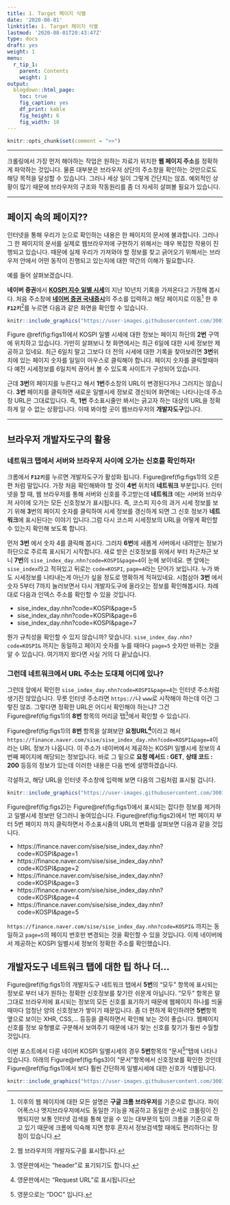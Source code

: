 ```yaml
---
title: 1. Target 페이지 식별
date: '2020-08-01'
linktitle: 1. Target 페이지 식별
lastmod: '2020-08-01T20:43:47Z'
type: docs
draft: yes
weight: 1
menu:
  r_tip_1:
    parent: Contents
    weight: 1
output:
  blogdown::html_page:
    toc: true
    fig_caption: yes
    df_print: kable
    fig_height: 6
    fig_width: 10
---
```


```r
knitr::opts_chunk$set(comment = ">>")
```

---

크롤링에서 가장 먼저 해야하는 작업은 원하는 자료가 위치한 **웹 페이지 주소**를 정확하게 파악하는 것입니다. 물론 대부분은 브라우저 상단의 주소창을 확인하는 것만으로도 해당 목적을 달성할 수 있습니다. 그러나 세상 일이 그렇게 간단치는 않죠. 예외적인 상황이 많기 때문에 브라우저의 구조와 작동원리를 좀 더 자세히 살펴볼 필요가 있습니다.

---

## **페이지 속의 페이지??**

인터넷을 통해 우리가 눈으로 확인하는 내용은  한 페이지의 문서에 불과합니다. 그러나 그 한 페이지의 문서를 실제로  웹브라우저에 구현하기 위해서는 매우 복잡한 작용이 진행되고 있습니다. 때문에 실제 우리가 가져와야 할 정보를 찾고 긁어오기 위해서는 브라우저 안에서 어떤 동작이 진행되고 있는지에 대한 약간의 이해가 필요합니다. 

예를 들어 살펴보겠습니다.  

**네이버 증권**에서 [**KOSPI 지수 일별 시세**](https://finance.naver.com/sise/sise_index.nhn?code=KOSPI)의 
지난 10년치 기록을 가져온다고 가정해 봅시다. 처음 주소창에 [**네이버 증권 국내증시**](https://finance.naver.com/sise/sise_index.nhn?code=KOSPI)의 주소를 입력하고 해당 페이지로 이동^[이후의 웹 페이지에 대한 모든 설명은 **구글 크롬 브라우저**를 기준으로 합니다. 파이어폭스나 엣지브라우저에서도 동일한 기능을 제공하고 동일한 순서로 크롤링이 진행되지만 보통 인터넷 검색을 통해 얻을 수 있는 대부분의 팁이 크롬을 기준으로 하고 있기 때문에 크롬에 익숙해 지면 향후 혼자서 정보검색할 때에도 편리하다는 장점이 있습니다.] 한 후 
**`F12키`**^[웹 브라우저의 개발자도구를 표시합니다.]를 누르면 다음과 같은 화면을 확인할 수 있습니다.  


```r
knitr::include_graphics("https://user-images.githubusercontent.com/30010992/89721986-a1ffee80-da1e-11ea-9af8-c66eb549e81a.jpg")
```


Figure \@ref(fig:figs1)에서 KOSPI 일별 시세에 대한 정보는 페이지 하단의 **2번** 구역에 위치하고 있습니다. 가만히 살펴보니 첫 화면에서는 최근 6일에 대한 시세 정보만 제공하고 있네요. 최근 6일치 말고 그보다 더 전의 시세에 대한 기록을 찾아보려면 **3번**위치에 있는 페이지 숫자를 일일이 마우스로 클릭해야 합니다. 페이지 숫자를 클릭할때마다 예전 시세정보를 6일치씩 끊어서 볼 수 있도록 사이트가 구성되어 있습니다. 

근데 **3번**의 페이지를 누른다고 해서 **1번**주소창의 URL이 변경된다거나 그러지는 않습니다. **3번** 페이지를 클릭하면 새로운 일별시세 정보로 갱신되어 화면에는 나타나는데 주소창 URL은 그대로입니다. 즉, **1번** 주소표시줄만 봐서는 긁고자 하는 대상의 URL을 정확하게 알 수 없는 상황입니다. 이때 봐야할 곳이 웹브라우저의 **개발자도구**입니다. 

---

## **브라우저 개발자도구의 활용**

### 네트워크 탭에서 서버와 브라우저 사이에 오가는 신호를 확인하자! 
크롬에서 **`F12키`**를 누르면 개발자도구가 활성화 됩니다. Figure\@ref(fig:figs1)의 오른편 처럼 말입니다. 가장 처음 확인해봐야 할 것이 **4번** 위치의 **네트워크** 부분입니다. 인터넷을 할 때, 웹 브라우저를 통해 서버와 신호를 주고받는데 **네트워크** 에는 서버와 브라우저 사이에 오가는 모든 신호정보가 표시됩니다. 즉, 코스피 지수의 과거 시세 정보를 보기 위해 **3**번의 페이지 숫자를 클릭하여 시세 정보를 갱신하게 되면 그 신호 정보가 **네트워크**에 표시된다는 이야기 입니다.그럼 다시 코스피 시세정보의 URL을 어떻게 확인할 수 있는지 확인해 보도록 합니다. 

먼저 **3번** 에서 숫자 4를 클릭해 봅시다. 그러자 **6번**에 새롭게 서버에서 내려받는 정보가 하단으로 주르륵 표시되기 시작합니다. 새로 받은 신호정보를 위에서 부터 차근차근 보니 **7번**의 `sise_index_day.nhn?code=KOSPI&page=4`이 눈에 보이네요. 맨 앞에는 `sise_index`라고 적혀있고 뒤로는 `code=KOSPI`, `page=4`라는 단어가 보입니다. 누가 봐도 시세정보를 나타내는게 아닌가 싶을 정도로 명확하게 적혀있네요. 시험삼아 **3번** 에서 숫자 5부터 7까지 눌러보면서 다시 개발자도구에 올라오는 정보를 확인해봅시다. 차례대로 다음과 인덱스 주소를 확인할 수 있을 것입니다. 

- sise_index_day.nhn?code=KOSPI&page=5
- sise_index_day.nhn?code=KOSPI&page=6
- sise_index_day.nhn?code=KOSPI&page=7

뭔가 규칙성을 확인할 수 있지 않습니까? 맞습니다. `sise_index_day.nhn?code=KOSPI&` 까지는 동일하고 페이지 숫자를 누를 때마다 `page=5` 숫자만 바뀌는 것을 알 수 있습니다. 여기까지 왔다면 사실 거의 다 끝났습니다. 

### 그런데 네트워크에서 URL 주소는 도대체 어디에 있나?

그런데 앞에서 확인한 `sise_index_day.nhn?code=KOSPI&page=4`는 인터넷 주소처럼 생기진 않았습니다. 무릇 인터넷 주소라면 `https://`나 `www`로 시작해야 하는데 이건 그렇진 않죠. 그렇다면 정확한 URL은 어디서 확인해야 하는냐? 그건 Figure\@ref(fig:figs1)의 **8번** 항목의 머리글 탭^[영문판에서는 "header"로 표기되기도 합니다.]에서 확인할 수 있습니다. 

Figure\@ref(fig:figs1)의 **8번** 항목을 살펴보먄 **요청URL^[영문판에서는 "Request URL"로 표시됩니다]**이라고 해서 `https://finance.naver.com/sise/sise_index_day.nhn?code=KOSPI&page=4`이라는 URL 정보가 나옵니다. 이 주소가 네이버에서 제공하는 KOSPI 일별시세 정보의 4번째 페이지에 해당되는 정보입니다. 바로 그 밑으로 **요청 메서드 : GET**, **상태 코드 : 200** 등등의 정보가 있는데 이러한 내용은 다음 번에 설명하겠습니다. 

각설하고, 해당 URL을 인터넷 주소창에 입력해 보면 다음의 그림처럼 표시될 겁니다. 

```r
knitr::include_graphics("https://user-images.githubusercontent.com/30010992/89721985-9e6c6780-da1e-11ea-93fa-4d754b743783.jpg")
```

Figure\@ref(fig:figs2)는 Figure\@ref(fig:figs1)에서 표시되는 잡다한 정보를 제거하고 일별시세 정보만 덩그러니 놓여있습니다. Figure\@ref(fig:figs2)에서 1번 페이지 부터 5번 페이지 까지 클릭하면서 주소표시줄의 URL의 변화를 살펴보면 다음과 같을 것입니다. 

- https://finance.naver.com/sise/sise_index_day.nhn?code=KOSPI&page=1
- https://finance.naver.com/sise/sise_index_day.nhn?code=KOSPI&page=2
- https://finance.naver.com/sise/sise_index_day.nhn?code=KOSPI&page=3
- https://finance.naver.com/sise/sise_index_day.nhn?code=KOSPI&page=4
- https://finance.naver.com/sise/sise_index_day.nhn?code=KOSPI&page=5

`https://finance.naver.com/sise/sise_index_day.nhn?code=KOSPI&` 까지는 동일하고 `page=5`의 페이지 번호만 변경되는 것을 확인할 수 있을 것입니다. 이제 네이버에서 제공하는 KOSPI 일별시세 정보의 정확한 주소를 확인했습니다. 


## **개발자도구 네트워크 탭에 대한 팁 하나 더...**
Figure\@ref(fig:figs1)의 개발자도구 네트워크 탭에서 **5번**의 "모두" 항목에 표시되는 정보로 부터 내가 원하는 정확한 신호정보를 찾기란 쉬운게 아닙니다. "모두" 항목은 말 그대로 브라우저에 표시되는 정보의 모든 신호를 표기하기 때문에 웹페이지 하나를 띄울 때마다 엄청난 양의 신호정보가 쌓이기 때문입니다. 좀 더 편하게 확인하려면 **5번**항목 옆으로 보이는 XHR, CSS,... 등등을 클릭하면서 확인해 보는 것이 좋습니다. 웹페이지 신호를 정보 유형별로 구분해서 보여주기 때문에 내가 찾는 신호를 찾기가 훨씬 수월할 것입니다. 

이번 포스트에서 다룬 네이버 KOSPI 일별시세의 경우  **5번**항목의 "문서^[영문으로는 "DOC" 입니다.]"탭에 나타나 있습니다. 아래의 Figure\@ref(fig:figs3)이 "문서"항목에서 신호정보를 확인한 것인데 Figure\@ref(fig:figs1)에서 보다 훨씬 간단하게 일별시세에 대한 신호가 식별됩니다.

```r
knitr::include_graphics("https://user-images.githubusercontent.com/30010992/89721987-a5937580-da1e-11ea-8d2f-4e8ed85d094d.jpg")
```